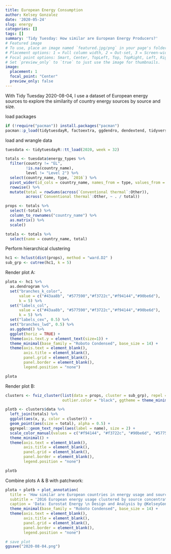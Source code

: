 ```yaml
---
title: European Energy Consumption
author: Kelsey Gonzalez
date: '2020-05-24'
slug: energy
categories: []
tags: []
summary: 'Tidy Tuesday: How similar are European Energy Producers?'
# Featured image
# To use, place an image named `featured.jpg/png` in your page's folder.
# Placement options: 1 = Full column width, 2 = Out-set, 3 = Screen-width
# Focal point options: Smart, Center, TopLeft, Top, TopRight, Left, Right, BottomLeft, Bottom, BottomRight
# Set `preview_only` to `true` to just use the image for thumbnails.
image:
  placement: 1
  focal_point: "Center"
  preview_only: false
---
```


With Tidy Tuesday 2020-08-04, I use a dataset of European energy sources to explore the similarity of country energy sources by source and size. 


load packages 
```r
if (!require("pacman")) install.packages("pacman")
pacman::p_load(tidytuesdayR, factoextra, ggdendro, dendextend, tidyverse, patchwork)
```

load and wrangle data
```r
tuesdata <- tidytuesdayR::tt_load(2020, week = 32)

totals <- tuesdata$energy_types %>% 
  filter(country != "EL",
         !is.na(country_name),
         level != "Level 2") %>% 
  select(country_name, type, `2016`) %>% 
  pivot_wider(id_cols = country_name, names_from = type, values_from = `2016`) %>%
  rowwise() %>% 
  mutate(total = rowSums(across(`Conventional thermal`:Other)),
         across(`Conventional thermal`:Other, ~ . / total)) 

props <- totals %>% 
  select(-total) %>%
  column_to_rownames("country_name") %>% 
  as.matrix() %>% 
  scale()

totals <- totals %>% 
  select(name = country_name, total)
```

Perform hierarchical clustering 
```r
hc1 <- hclust(dist(props), method = "ward.D2" )
sub_grp <- cutree(hc1, k = 5)
```

Render plot A:
```r
plota <- hc1 %>% 
  as.dendrogram %>% 
  set("branches_k_color", 
      value = c("#43aa8b", "#577590","#f3722c","#f94144","#90be6d"), 
      k = 5) %>% 
  set("labels_col", 
      value = c("#43aa8b", "#577590","#f3722c","#f94144","#90be6d"), 
      k = 5) %>% 
  set("labels_cex", 0.5) %>% 
  set("branches_lwd", 0.5) %>% 
  as.ggdend() %>% 
  ggplot(horiz = TRUE) +
  theme(axis.text.y = element_text(size=1)) +
  theme_minimal(base_family = "Roboto Condensed", base_size = 14) +
  theme(axis.text = element_blank(),
        axis.title = element_blank(),
        panel.grid = element_blank(),
        panel.border = element_blank(),
        legend.position = "none")

plota
```


Render plot B:
```r
clusters <- fviz_cluster(list(data = props, cluster = sub_grp), repel = TRUE, 
                         outlier.color = "black", ggtheme = theme_minimal())

plotb <- clusters$data %>% 
  left_join(totals) %>% 
  ggplot(aes(x, y, color = cluster)) +
  geom_point(aes(size = total), alpha = 0.5) +
  ggrepel::geom_text_repel(aes(label = name), size = 2) +
  scale_color_manual(values = c("#f94144", "#f3722c", "#90be6d", "#577590", "#43aa8b")) +
  theme_minimal() +
  theme(axis.text = element_blank(),
        axis.title = element_blank(),
        panel.grid = element_blank(),
        panel.border = element_blank(),
        legend.position = "none")

plotb
```


Combine plots A & B with patchwork:
```r
plota + plotb + plot_annotation(
  title = 'How similar are European countries in energy usage and source?',
  subtitle = '2016 European energy usage clustered by source concentration',
  caption = 'Data: Eurostat Energy \n Design and Analysis by @KelseyGonzalez') +
  theme_minimal(base_family = "Roboto Condensed", base_size = 14) +
  theme(axis.text = element_blank(),
        axis.title = element_blank(),
        panel.grid = element_blank(),
        panel.border = element_blank(),
        legend.position = "none")

# save plot
ggsave("2020-08-04.png")
```